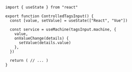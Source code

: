 ```tsx
import { useState } from "react"

export function ControlledTagsInput() {
  const [value, setValue] = useState(["React", "Vue"])

  const service = useMachine(tagsInput.machine, {
    value,
    onValueChange(details) {
      setValue(details.value)
    },
  })

  return ( // ... )
}
```
